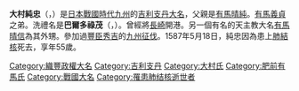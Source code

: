 {{unreferenced|time=2015-10-27T06:27:43+00:00}}
{{Infobox Officeholder
| name=大村純忠
| image = 
| office={{link-ja|大村氏|大村氏}}第12代當主
| term_start=1550年
| term_end=1587年
| predecessor={{link-ja|大村純前|大村純前}}
| successor=[[大村喜前|大村喜前]]
| birth_date=1533年<br>（[[天文_(年號)|天文]]2年）
| birth_place=
| death_date={{death date and age|1587|5|18|1533}}<br>（[[天正_(日本)|天正]]15年5月18日）
| death_place=
| module             = {{日本武士|child=yes
| 改名 = 勝童丸（幼名）→ 純忠
| 別名 = 民部大輔、[[丹後國|丹後]]守（受領名）、唐·巴爾多祿茂（ドン・バルトロメオ）
| 諡号 =
| 戒名 =
| 霊名 = 巴爾多祿茂（バルトロメオ）
| 墓所 =
| 官位 =
| 幕府 =
| 主君 =
| 藩   =
| 氏族 = [[肥前有馬氏|有馬氏]] → [[大村氏|大村氏]]
| 父 = [[有馬晴純|有馬晴純]]
| 母 = [[大村純伊|大村純伊]]之女
| 養父=[[大村純前|大村純前]]
| 兄 = [[有馬義貞|有馬義貞]]
| 弟 = [[千千石直員|千千石直員]]、[[松浦盛|松浦盛]]、[[志岐諸經|志岐諸經]]、''[[後藤貴明|後藤貴明]]''
| 正室 = [[西鄉純久|西鄉純久]]之女おゑん
| 子   = '''[[大村喜前|喜前]]'''、[[大村純宣|純宣]]、[[大村純直|純直]]、[[大村純榮|純榮]]
| 女 =[[江上家種|江上家種]]室、[[松東院|松東院]]（[[松浦久信|松浦久信]]室）等
| 特記事項 =
 }}
}}
'''大村純忠'''（{{jpn|j=大村 純忠|kana=おおむら すみただ|rm=Ōmura Sumitada}}，{{bd|1533年||1587年|5月18日|catIdx=Oomura Sumitada}}）是[[日本戰國時代|日本戰國時代]][[九州_(日本)|九州]]的[[吉利支丹大名|吉利支丹大名]]，父親是[[有馬晴純|有馬晴純]]。[[有馬義貞|有馬義貞]]之弟。洗禮名是'''巴爾多祿茂'''（{{lang-it|Bartolomeo}}，{{lang-ja|バルトロメオ}}）。曾經將[[長崎|長崎]]開港。另一個有名的天主教大名[[有馬晴信|有馬晴信]]為其外甥。參加過[[豐臣秀吉|豐臣秀吉]]的[[九州征伐|九州征伐]]。1587年5月18日，純忠因為患上[[肺結核|肺結核]]死去，享年55歲。

{{Authority control}}
[[Category:織豐政權大名|Category:織豐政權大名]]
[[Category:吉利支丹|Category:吉利支丹]]
[[Category:大村氏|Category:大村氏]]
[[Category:肥前有馬氏|Category:肥前有馬氏]]
[[Category:戰國大名|Category:戰國大名]]
[[Category:罹患肺结核逝世者|Category:罹患肺结核逝世者]]